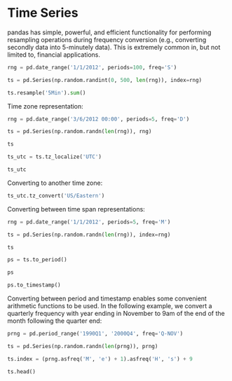 # Time Series
pandas has simple, powerful, and efficient functionality for performing resampling operations during frequency conversion (e.g., converting secondly data into 5-minutely data). This is extremely common in, but not limited to, financial applications.



```python
rng = pd.date_range('1/1/2012', periods=100, freq='S')
```


```python
ts = pd.Series(np.random.randint(0, 500, len(rng)), index=rng)
```


```python
ts.resample('5Min').sum()
```

Time zone representation:


```python
rng = pd.date_range('3/6/2012 00:00', periods=5, freq='D')
```


```python
ts = pd.Series(np.random.randn(len(rng)), rng)
```


```python
ts
```


```python
ts_utc = ts.tz_localize('UTC')
```


```python
ts_utc
```

Converting to another time zone:


```python
ts_utc.tz_convert('US/Eastern')
```

Converting between time span representations:


```python
rng = pd.date_range('1/1/2012', periods=5, freq='M')
```


```python
ts = pd.Series(np.random.randn(len(rng)), index=rng)
```


```python
ts
```


```python
ps = ts.to_period()
```


```python
ps
```


```python
ps.to_timestamp()

```

Converting between period and timestamp enables some convenient arithmetic functions to be used. In the following example, we convert a quarterly frequency with year ending in November to 9am of the end of the month following the quarter end:




```python
prng = pd.period_range('1990Q1', '2000Q4', freq='Q-NOV')

```


```python
ts = pd.Series(np.random.randn(len(prng)), prng)

```


```python
ts.index = (prng.asfreq('M', 'e') + 1).asfreq('H', 's') + 9

```


```python
ts.head()
```
